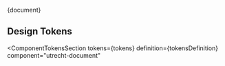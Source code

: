 <!-- @license CC0-1.0 -->


<Meta title="CSS Component/Document/README" />

<Description>{document}</Description>

## Design Tokens

<ComponentTokensSection
  tokens={tokens}
  definition={tokensDefinition}
  component="utrecht-document"
></ComponentTokensSection>

